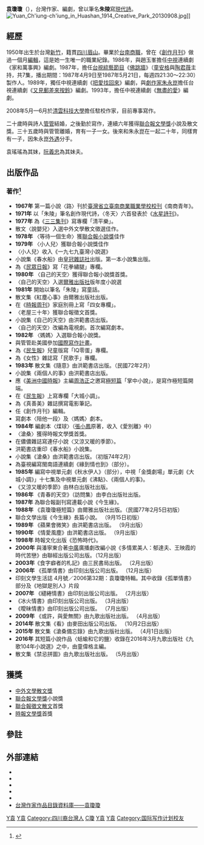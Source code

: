 {{multiple issues|
{{blpsources|time=2020-02-16T02:23:53+00:00}}
{{onesource|time=2020-02-16T02:23:53+00:00}}
{{primarysources|time=2020-02-16T02:23:53+00:00}}
{{refimprove|time=2020-02-16T02:23:53+00:00}}
}}
'''袁瓊瓊'''（{{bd|1950年|11月25日|catIdx=Y袁}}），台灣作家、編劇，曾以筆名'''朱陵'''寫[[現代詩|現代詩]]。
[[File:Yuan_Ch'iung-ch'iung_in_Huashan_1914_Creative_Park_20130908.jpg|thumb]]]]

==經歷==
1950年出生於台灣[[新竹|新竹]]，籍貫[[四川|四川]][[眉山|眉山]]。畢業於[[台南商職|台南商職]]，曾在《[[創作月刊|創作月刊]]》做過一個月[[編輯|編輯]]，這是她一生唯一的職業紀錄。1986年，與趙玉峯擔任[[中視|中視]]連續劇《家和萬事興》編劇。1987年，擔任[[台視|台視]][[綜藝節目|綜藝節目]]《[[佛跳牆_(台視綜藝節目)|佛跳牆]]》（[[童安格|童安格]]與[[陶君薇|陶君薇]]主持，共7集，播出期間：1987年4月9日至1987年5月21日，每週四21:30～22:30）製作人。1989年，獨任中視連續劇《[[把愛找回來|把愛找回來]]》編劇，與[[劇作家|劇作家]][[朱永崑|朱永崑]]擔任台視連續劇《[[又見郵差來按鈴|又見郵差來按鈴]]》編劇。1993年，擔任中視連續劇《[[無盡的愛|無盡的愛]]》編劇。

2008年5月—6月於[[清雲科技大學|清雲科技大學]]擔任駐校作家，目前專事寫作。

二十歲時與詩人[[管管|管管]]結婚，之後勤於寫作，連續六年獲得[[聯合報文學獎|聯合報文學獎]]小說及散文獎。三十五歲時與管管離婚，育有一子一女。後來和朱永崑在一起二十年，同樣育有一子，因朱永崑[[外遇|外遇]]分手。

袁瑤瑤為其妹，[[阮義忠|阮義忠]]為其妹夫。

==出版作品==
=== 著作<ref>{{Cite web |url=https://db.nmtl.gov.tw/Site4/s6/writerinfo?id=1183 |title=台灣作家作品目錄資料庫 |accessdate= |archive-date=2021-12-31 |dead-url=no |archive-url=https://web.archive.org/web/20211231202649/https://db.nmtl.gov.tw/Site4/s6/writerinfo?id=1183 }}</ref> ===
*'''1967年'''	第一篇小說〈路〉刊於[[臺灣省立臺南商業職業學校|臺灣省立臺南商業職業學校]][[校刊|校刊]]《南商青年》。
*'''1971年'''	以「朱陵」筆名創作現代詩，〈冬天〉六首發表於《[[水星詩刊|水星詩刊]]》。
*'''1977年'''	為《[[三三集刊|三三集刊]]》寫專欄「清平樂」。
*散文〈說嬰兒〉入選中外文學散文徵選佳作。
*'''1978年'''	〈等待一個生命〉獲[[聯合報小說獎|聯合報小說獎]]佳作
*'''1979年'''	〈小人兒〉獲聯合報小說獎佳作
*〈小人兒〉收入《一九七九臺灣小說選》
*小說集《春水船》由[[皇冠雜誌社|皇冠雜誌社]]出版。第一本小說集出版。
*為《[[民眾日報|民眾日報]]》寫「花拳繡腿」專欄。
*'''1980年'''	〈自己的天空〉獲得聯合報小說獎首獎。
*〈自己的天空〉入選[[爾雅出版社|爾雅出版社]]版年度小說選
*'''1981年'''	開始以筆名「朱陵」寫童話。
*散文集《紅塵心事》由爾雅出版社出版。
*在《[[時報周刊|時報周刊]]》家庭別冊上寫「四女專欄」。
*〈老屋三十年〉獲聯合報徵文首獎。
*小說集《自己的天空》由洪範書店出版。
*〈自己的天空〉改編為電視劇。首次編寫劇本。
*'''1982年'''	〈媽媽〉入選聯合報小說獎。
*與管管赴美國參加[[國際寫作計畫|國際寫作計畫]]。
*為《[[民生報|民生報]]》兒童版寫「IQ零蛋」專欄。
*為《女性》雜誌寫「民歌手」專欄。
*'''1983年'''	散文集《隨意》由洪範書店出版。（民國72年2月）
*小說集《兩個人的事》由洪範書店出版。
*應《[[美洲中國時報|美洲中國時報]]》主編[[周浩正|周浩正]]之邀寫[[極短篇|極短篇]]「掌中小說」，是寫作極短篇開端。
*在《[[民生報|民生報]]》上寫專欄「大城小調」。
*為《真善美》雜誌撰寫電影筆記。
*任《創作月刊》編輯。
*寫劇本〈陪他一段〉及〈媽媽〉劇本。
*'''1984年'''	編劇本〈煤球〉（[[張小鳳|張小鳳]]原著，收入《愛別離》中）
*〈滄桑〉獲得時報文學獎首獎。
*在儂儂雜誌寫連仔小說〈又涼又暖的季節〉。
*洪範書店重印《春水船》小說集。
*小說集《滄桑》由洪範書店出版。（初版74年2月）
*為臺視編寫閩南語連續劇《緣到情也到》（部分）。
*'''1985年'''	編寫中視單元劇《秋水伊人》（部分），中視「金獎劇場」單元劇《大城小調》」十七集及中視單元劇《沸點》、《兩個人的事》。
*《又涼又暖的季節》由林白出版社出版。
*'''1986年'''	《青春的天空》（訪問集）由李白出版社出版。
*'''1987年'''	為聯合報副刊寫連載小說《今生緣》。
*'''1988年'''	《袁瓊瓊極短篇》由爾雅出版社出版。（民國77年2月5日初版）
*聯合文學出版《今生緣》長篇小說。 （9月15日初版）
*'''1989年'''	《蘋果會微笑》由洪範書店出版。 （9月出版）
*'''1990年'''	《情愛風塵》由洪範書店出版。 （9月出版）
*'''1998年'''	時報文化出版《恐怖時代》。
*'''2000年'''	與潘寧東合著[[中廣|中廣]]廣播劇改編小說《多情累美人：郁達夫、王映霞的時代苦戀》由聯經出版公司出版。（12月出版）
*'''2003年	'''《食字癖者的札記》由三民書局出版。 （2月出版）
*'''2006年'''	《孤單情書》由印刻出版公司出版。 （12月出版）
*印刻文學生活誌 4月號／2006第32期：袁瓊瓊特輯。其中收錄《孤單情書》部分及《地獄是別人》片段
*'''2007年'''	《繾綣情書》由印刻出版公司出版。 （2月出版）
*《冰火情書》由印刻出版公司出版。 （3月出版）
*《曖昧情書》由印刻出版公司出版。 （7月出版）
*'''2009年'''	《或許，與愛無關》由九歌出版社出版。 （4月出版）
*'''2014年'''	散文集《看》由麥田出版公司出版。 （10月2日出版）
*'''2015年'''	散文集《滄桑備忘錄》由九歌出版社出版。 （4月1日出版）
*'''2016年'''	其短篇小說作品〈蛞蝓和它的鹽〉收錄在2016年3月九歌出版社《九歌104年小說選》之中，由童偉格主編。
*散文集《禁忌拼圖》由九歌出版社出版。 （5月出版）

== 獲獎 ==
*[[中外文學散文獎|中外文學散文獎]]
*[[聯合報文學獎|聯合報文學獎]]小說獎
*[[聯合報徵文散文獎|聯合報徵文散文]]首獎
*[[時報文學獎|時報文學獎]]首獎

==參註==
{{reflist}}

== 外部連結 ==
*{{facebook|jade.yuan.14}}
*{{imdb name|4874021}}
*{{hkmdb name|48252}}
*{{douban people|1350761}}
*{{Mtime people|1980103}}
*[https://db.nmtl.gov.tw/Site4/s6/writerinfo?id=1183 台灣作家作品目錄資料庫——袁瓊瓊] {{Wayback|url=https://db.nmtl.gov.tw/Site4/s6/writerinfo?id=1183 |date=20211231202649 }}

{{Authority control}}
{{DEFAULTSORT:Y}}
[[Category:台灣女性作家|Y袁]]
[[Category:台灣女性詩人|Y袁]]
[[Category:四川裔台灣人|Category:四川裔台灣人]]
[[Category:袁姓|C瓊]]
[[Category:眉山人|Y袁]]
[[Category:國立臺南高級商業職業學校校友|Y袁]]
[[Category:国际写作计划校友|Category:国际写作计划校友]]
